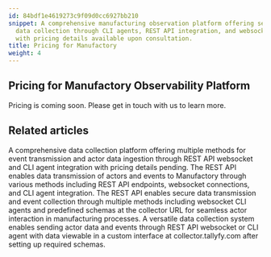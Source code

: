 ```yaml
---
id: 84bdf1e4619273c9f09d0cc6927bb210
snippet: A comprehensive manufacturing observation platform offering secure authentication,
  data collection through CLI agents, REST API integration, and websocket connectivity,
  with pricing details available upon consultation.
title: Pricing for Manufactory
weight: 4
---
```


## Pricing for Manufactory Observability Platform

Pricing is coming soon. Please get in touch with us to learn more.


## Related articles
<CardGrid>
<LinkTitleCard header="<b>Manufactory > Pricing for Manufactory</b>" href="/products/manufactory/pricing/" > A comprehensive data collection platform offering multiple methods for event transmission and actor data ingestion through REST API websocket and CLI agent integration with pricing details pending. </LinkTitleCard>
<LinkTitleCard header="<b>Collector > Collecting events via REST API</b>" href="/products/manufactory/collector/rest_api/" > The REST API enables data transmission of actors and events to Manufactory through various methods including REST API endpoints, websocket connections, and CLI agent integration. </LinkTitleCard>
<LinkTitleCard header="<b>Collector > Collecting events via REST API</b>" href="/products/manufactory/collector/rest_api/" > The REST API enables secure data transmission and event collection through multiple methods including websocket CLI agents and predefined schemas at the collector URL for seamless actor interaction in manufacturing processes. </LinkTitleCard>
<LinkTitleCard header="<b>Manufactory > Collector</b>" href="/products/manufactory/collector/" > A versatile data collection system enables sending actor data and events through REST API websocket or CLI agent with data viewable in a custom interface at collector.tallyfy.com after setting up required schemas. </LinkTitleCard>
</CardGrid>